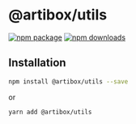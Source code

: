 
<Meta title="Docs/Utils/Intro" />

# @artibox/utils

[![npm package](https://img.shields.io/npm/v/@artibox/utils.svg?maxAge=60)](https://www.npmjs.com/package/@artibox/utils)
[![npm downloads](https://img.shields.io/npm/dt/@artibox/utils.svg?maxAge=60)](https://www.npmjs.com/package/@artibox/utils)

## Installation

```bash
npm install @artibox/utils --save
```

or

```bash
yarn add @artibox/utils
```
